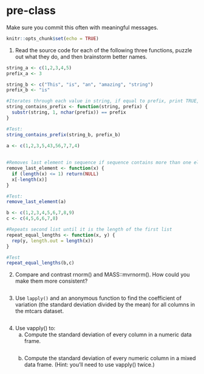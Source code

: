 # pre-class


Make sure you commit this often with meaningful messages. 



```r
knitr::opts_chunk$set(echo = TRUE)
```


1. Read the source code for each of the following three functions, puzzle out what they do, and then brainstorm better names.

```r

string_a <- c(1,2,3,4,5)
prefix_a <- 3

string_b <- c("This", "is", "an", "amazing", "string")
prefix_b <- "is"

#Iterates through each value in string, if equal to prefix, print TRUE, if not, print FALSE
string_contains_prefix <- function(string, prefix) {
  substr(string, 1, nchar(prefix)) == prefix
}

#Test:
string_contains_prefix(string_b, prefix_b)

```

```r

a <- c(1,2,3,5,43,56,7,7,4)
  
  
#Removes last element in sequence if sequence contains more than one element
remove_last_element <- function(x) {
  if (length(x) <= 1) return(NULL)
  x[-length(x)]
}

#Test:
remove_last_element(a)

```

```r

b <- c(1,2,3,4,5,6,7,8,9)
c <- c(4,5,6,6,7,8)

#Repeats second list until it is the length of the first list
repeat_equal_lengths <- function(x, y) {
  rep(y, length.out = length(x))
}

#Test
repeat_equal_lengths(b,c)

```

2. Compare and contrast rnorm() and MASS::mvrnorm(). How could you make them more consistent?
```r


```
3. Use `lapply()` and an anonymous function to find the coefficient of variation (the standard deviation divided by the mean) for all columns in the mtcars dataset. 
```r


```

4. Use vapply() to:
    a. Compute the standard deviation of every column in a numeric data frame.
```r


```
    b. Compute the standard deviation of every numeric column in a mixed data frame. (Hint: you'll need to use vapply() twice.)
```r


```
